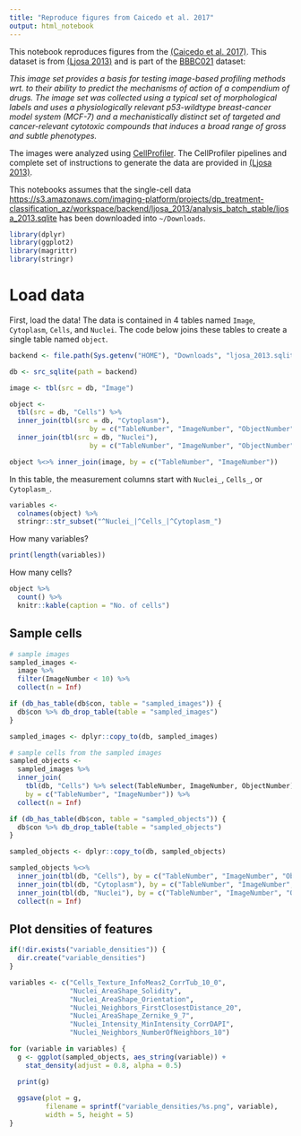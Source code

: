 ```yaml
---
title: "Reproduce figures from Caicedo et al. 2017"
output: html_notebook
---
```


This notebook reproduces figures from the [(Caicedo et al. 2017)](https://www.nature.com/articles/nmeth.4397).
This dataset is from [(Ljosa 2013)](http://jbx.sagepub.com/content/18/10/1321) and is part of the
[BBBC021](https://data.broadinstitute.org/bbbc/BBBC021/) dataset:

*This image set provides a basis for testing image-based profiling methods wrt. to their ability to predict the mechanisms of action of a compendium of drugs. The image set was collected using a typical set of morphological labels and uses a physiologically relevant p53-wildtype breast-cancer model system (MCF-7) and a mechanistically distinct set of targeted and cancer-relevant cytotoxic compounds that induces a broad range of gross and subtle phenotypes.*

The images were analyzed using [CellProfiler](http://cellprofiler.org). The
CellProfiler pipelines and complete set of instructions to generate the data
are provided in [(Ljosa 2013)](http://jbx.sagepub.com/content/18/10/1321).

This notebooks assumes that the single-cell data <https://s3.amazonaws.com/imaging-platform/projects/dp_treatment-classification_az/workspace/backend/ljosa_2013/analysis_batch_stable/ljosa_2013.sqlite> has been downloaded into `~/Downloads`.


```r
library(dplyr)
library(ggplot2)
library(magrittr)
library(stringr)
```


# Load data

First, load the data! The data is contained in 4 tables named `Image`,
`Cytoplasm`, `Cells`, and `Nuclei`. The code below joins these tables to
create a single table named `object`.


```r

backend <- file.path(Sys.getenv("HOME"), "Downloads", "ljosa_2013.sqlite")

db <- src_sqlite(path = backend)

image <- tbl(src = db, "Image")

object <-
  tbl(src = db, "Cells") %>%
  inner_join(tbl(src = db, "Cytoplasm"),
                    by = c("TableNumber", "ImageNumber", "ObjectNumber")) %>%
  inner_join(tbl(src = db, "Nuclei"),
                    by = c("TableNumber", "ImageNumber", "ObjectNumber"))

object %<>% inner_join(image, by = c("TableNumber", "ImageNumber"))

```


In this table, the measurement columns start with `Nuclei_`, `Cells_`, or
`Cytoplasm_`.

```r
variables <-
  colnames(object) %>%
  stringr::str_subset("^Nuclei_|^Cells_|^Cytoplasm_")
```

How many variables?

```r
print(length(variables))
```

How many cells?

```r
object %>%
  count() %>%
  knitr::kable(caption = "No. of cells")
```

## Sample cells

```r

# sample images 
sampled_images <-
  image %>%
  filter(ImageNumber < 10) %>%
  collect(n = Inf)

if (db_has_table(db$con, table = "sampled_images")) {
  db$con %>% db_drop_table(table = "sampled_images")
}

sampled_images <- dplyr::copy_to(db, sampled_images)

# sample cells from the sampled images
sampled_objects <-
  sampled_images %>%
  inner_join(
    tbl(db, "Cells") %>% select(TableNumber, ImageNumber, ObjectNumber),
    by = c("TableNumber", "ImageNumber")) %>%
  collect(n = Inf) 

if (db_has_table(db$con, table = "sampled_objects")) {
  db$con %>% db_drop_table(table = "sampled_objects")
}

sampled_objects <- dplyr::copy_to(db, sampled_objects)

sampled_objects %<>%
  inner_join(tbl(db, "Cells"), by = c("TableNumber", "ImageNumber", "ObjectNumber")) %>%
  inner_join(tbl(db, "Cytoplasm"), by = c("TableNumber", "ImageNumber", "ObjectNumber")) %>%
  inner_join(tbl(db, "Nuclei"), by = c("TableNumber", "ImageNumber", "ObjectNumber")) %>%
  collect(n = Inf)

```
## Plot densities of features

```r

if(!dir.exists("variable_densities")) {
  dir.create("variable_densities")
}

variables <- c("Cells_Texture_InfoMeas2_CorrTub_10_0",
               "Nuclei_AreaShape_Solidity",
               "Nuclei_AreaShape_Orientation",
               "Nuclei_Neighbors_FirstClosestDistance_20",
               "Nuclei_AreaShape_Zernike_9_7",
               "Nuclei_Intensity_MinIntensity_CorrDAPI",
               "Nuclei_Neighbors_NumberOfNeighbors_10")

for (variable in variables) {
  g <- ggplot(sampled_objects, aes_string(variable)) +
    stat_density(adjust = 0.8, alpha = 0.5)

  print(g)
  
  ggsave(plot = g,
         filename = sprintf("variable_densities/%s.png", variable),
         width = 5, height = 5)
}

```

